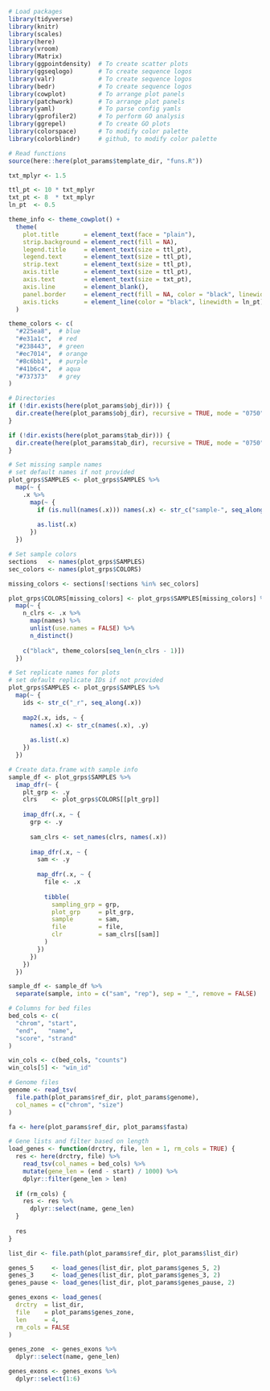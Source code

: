 
```r

# Load packages
library(tidyverse)
library(knitr)
library(scales)
library(here)
library(vroom)
library(Matrix)
library(ggpointdensity)  # To create scatter plots
library(ggseqlogo)       # To create sequence logos
library(valr)            # To create sequence logos
library(bedr)            # To create sequence logos
library(cowplot)         # To arrange plot panels
library(patchwork)       # To arrange plot panels
library(yaml)            # To parse config yamls
library(gprofiler2)      # To perform GO analysis
library(ggrepel)         # To create GO plots
library(colorspace)      # To modify color palette
library(colorblindr)     # github, to modify color palette

# Read functions
source(here::here(plot_params$template_dir, "funs.R"))

```

```r

txt_mplyr <- 1.5

ttl_pt <- 10 * txt_mplyr
txt_pt <- 8  * txt_mplyr
ln_pt  <- 0.5

theme_info <- theme_cowplot() +
  theme(
    plot.title       = element_text(face = "plain"),
    strip.background = element_rect(fill = NA),
    legend.title     = element_text(size = ttl_pt),
    legend.text      = element_text(size = ttl_pt),
    strip.text       = element_text(size = ttl_pt),
    axis.title       = element_text(size = ttl_pt),
    axis.text        = element_text(size = txt_pt),
    axis.line        = element_blank(),
    panel.border     = element_rect(fill = NA, color = "black", linewidth = ln_pt),
    axis.ticks       = element_line(color = "black", linewidth = ln_pt)
  )

theme_colors <- c(
  "#225ea8",  # blue
  "#e31a1c",  # red
  "#238443",  # green
  "#ec7014",  # orange
  "#8c6bb1",  # purple
  "#41b6c4",  # aqua
  "#737373"   # grey
)

```

```r

# Directories
if (!dir.exists(here(plot_params$obj_dir))) {
  dir.create(here(plot_params$obj_dir), recursive = TRUE, mode = "0750")
}

if (!dir.exists(here(plot_params$tab_dir))) {
  dir.create(here(plot_params$tab_dir), recursive = TRUE, mode = "0750")
}

# Set missing sample names
# set default names if not provided
plot_grps$SAMPLES <- plot_grps$SAMPLES %>%
  map(~ {
    .x %>%
      map(~ {
        if (is.null(names(.x))) names(.x) <- str_c("sample-", seq_along(.x))
        
        as.list(.x)
      })
  })

# Set sample colors
sections   <- names(plot_grps$SAMPLES)
sec_colors <- names(plot_grps$COLORS)

missing_colors <- sections[!sections %in% sec_colors]

plot_grps$COLORS[missing_colors] <- plot_grps$SAMPLES[missing_colors] %>%
  map(~ {
    n_clrs <- .x %>%
      map(names) %>%
      unlist(use.names = FALSE) %>%
      n_distinct()
    
    c("black", theme_colors[seq_len(n_clrs - 1)])
  })

# Set replicate names for plots
# set default replicate IDs if not provided
plot_grps$SAMPLES <- plot_grps$SAMPLES %>%
  map(~ {
    ids <- str_c("_r", seq_along(.x))
    
    map2(.x, ids, ~ {
      names(.x) <- str_c(names(.x), .y)
      
      as.list(.x)
    })
  })

# Create data.frame with sample info
sample_df <- plot_grps$SAMPLES %>%
  imap_dfr(~ {
    plt_grp <- .y
    clrs    <- plot_grps$COLORS[[plt_grp]]
    
    imap_dfr(.x, ~ {
      grp <- .y
      
      sam_clrs <- set_names(clrs, names(.x))
      
      imap_dfr(.x, ~ {
        sam <- .y
        
        map_dfr(.x, ~ {
          file <- .x
          
          tibble(
            sampling_grp = grp,
            plot_grp     = plt_grp,
            sample       = sam,
            file         = file,
            clr          = sam_clrs[[sam]]
          )
        })
      })
    })
  })

sample_df <- sample_df %>%
  separate(sample, into = c("sam", "rep"), sep = "_", remove = FALSE)

# Columns for bed files
bed_cols <- c(
  "chrom", "start", 
  "end",   "name", 
  "score", "strand"
)

win_cols <- c(bed_cols, "counts")
win_cols[5] <- "win_id"

# Genome files
genome <- read_tsv(
  file.path(plot_params$ref_dir, plot_params$genome),
  col_names = c("chrom", "size")
)

fa <- here(plot_params$ref_dir, plot_params$fasta)

# Gene lists and filter based on length
load_genes <- function(drctry, file, len = 1, rm_cols = TRUE) {
  res <- here(drctry, file) %>%
    read_tsv(col_names = bed_cols) %>%
    mutate(gene_len = (end - start) / 1000) %>%
    dplyr::filter(gene_len > len)
  
  if (rm_cols) {
    res <- res %>%
      dplyr::select(name, gene_len)
  }
  
  res
}

list_dir <- file.path(plot_params$ref_dir, plot_params$list_dir)

genes_5     <- load_genes(list_dir, plot_params$genes_5, 2)
genes_3     <- load_genes(list_dir, plot_params$genes_3, 2)
genes_pause <- load_genes(list_dir, plot_params$genes_pause, 2)

genes_exons <- load_genes(
  drctry  = list_dir,
  file    = plot_params$genes_zone,
  len     = 4,
  rm_cols = FALSE
)

genes_zone  <- genes_exons %>%
  dplyr::select(name, gene_len)

genes_exons <- genes_exons %>%
  dplyr::select(1:6)

```


